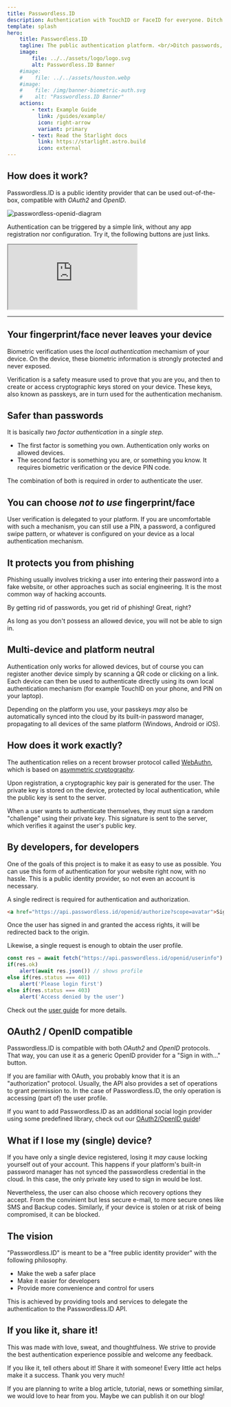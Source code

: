 ```yaml
---
title: Passwordless.ID
description: Authentication with TouchID or FaceID for everyone. Ditch passwords, boost security!
template: splash
hero:
    title: Passwordless.ID
    tagline: The public authentication platform. <br/>Ditch passwords, boost security!
    image:
        file: ../../assets/logo/logo.svg
        alt: Passwordless.ID Banner
    #image:
    #    file: ../../assets/houston.webp
    #image:
    #    file: /img/banner-biometric-auth.svg
    #    alt: "Passwordless.ID Banner"
    actions:
        - text: Example Guide
          link: /guides/example/
          icon: right-arrow
          variant: primary
        - text: Read the Starlight docs
          link: https://starlight.astro.build
          icon: external
---
```



How does it work?
-----------------

Passwordless.ID is a public identity provider that can be used out-of-the-box, compatible with *OAuth2* and *OpenID*. 

![passwordless-openid-diagram](/img/passwordless-openid-diagram.png)

Authentication can be triggered by a simple link, without any app registration nor configuration.
Try it, the following buttons are just links.

<iframe src="https://ui.passwordless.id"></iframe>

---

<MyCard icon="/img/features/Safety-Box.svg">

Your fingerprint/face never leaves your device
----------------------------------------------

Biometric verification uses the *local authentication* mechamism of your device. On the device, these biometric information is strongly protected and never exposed.

Verification is a safety measure used to prove that you are you, and then to create or access cryptographic keys stored on your device. These keys, also known as passkeys, are in turn used for the authentication mechanism.

</MyCard>

<MyCard icon="/img/features/Protection.svg">

Safer than passwords
--------------------

It is basically *two factor authentication* in a *single step*.

- The first factor is something you own. 
Authentication only works on allowed devices. 
- The second factor is something you are, or something you know. 
It requires biometric verification or the device PIN code.

The combination of both is required in order to authenticate the user.

</MyCard>


<MyCard icon="/img/features/Lock-Pattern.svg">

You can choose <i>not to use</i> fingerprint/face
-------------------------------------------------

User verification is delegated to your platform. If you are uncomfortable with such a mechanism, you can still use a PIN, a password, a configured swipe pattern, or whatever is configured on your device as a local authentication mechanism.

</MyCard>


<MyCard icon="/img/features/Phishing-Attack.svg">

It protects you from phishing
-----------------------------

Phishing usually involves tricking a user into entering their password into a fake website, or other approaches such as social engineering. It is the most common way of hacking accounts.

By getting rid of passwords, you get rid of phishing! Great, right?

As long as you don't possess an allowed device, you will not be able to sign in.

</MyCard>


<MyCard icon="/img/features/icon-device.svg">

Multi-device and platform neutral
---------------------------------

Authentication only works for allowed devices, but of course you can register another device simply by scanning a QR code or clicking on a link. Each device can then be used to authenticate directly using its own local authentication mechanism (for example TouchID on your phone, and PIN on your laptop).

Depending on the platform you use, your passkeys *may* also be automatically synced into the cloud by its built-in password manager, propagating to all devices of the same platform (Windows, Android or iOS).

</MyCard>


<MyCard icon="/img/features/innovation.svg">

How does it work exactly? 
-------------------------

The authentication relies on a recent browser protocol called [WebAuthn](/protocols/webauthn/1_introduction), which is based on [asymmetric cryptography](https://en.m.wikipedia.org/wiki/Public-key_cryptography). 

Upon registration, a cryptographic key pair is generated for the user.
The private key is stored on the device, protected by local authentication, while the public key is sent to the server.

When a user wants to authenticate themselves, they must sign a random "challenge" using their private key. This signature is sent to the server, which verifies it against the user's public key. 

</MyCard>



<MyCard icon="/img/features/coder-woman.svg">

By developers, for developers
-----------------------------

One of the goals of this project is to make it as easy to use as possible.
You can use this form of authentication for your website right now, with no hassle.
This is a public identity provider, so not even an account is necessary.

A single redirect is required for authentication and authorization.

```html
<a href="https://api.passwordless.id/openid/authorize?scope=avatar">Sign In</a>
```

Once the user has signed in and granted the access rights, it will be redirected back to the origin.

Likewise, a single request is enough to obtain the user profile.

```js
const res = await fetch("https://api.passwordless.id/openid/userinfo")
if(res.ok)
    alert(await res.json()) // shows profile
else if(res.status === 401)
    alert('Please login first')
else if(res.status === 403)
    alert('Access denied by the user')
```

Check out the [user guide](usage/sign-in-with) for more details.

</MyCard>


<MyCard icon="/img/features/API-Integration.svg">

OAuth2 / OpenID compatible
-------------------------

Passwordless.ID is compatible with both *OAuth2* and *OpenID* protocols. That way, you can use it as a generic OpenID provider for a "Sign in with..." button.

If you are familiar with OAuth, you probably know that it is an "authorization" protocol. Usually, the API also provides a set of operations to grant permission to. In the case of Passwordless.ID, the only operation is accessing (part of) the user profile.

If you want to add Passwordless.ID as an additional social login provider using some predefined library, check out our [OAuth2/OpenID guide](/usage/openid)! 

</MyCard>


<MyCard icon="/img/features/life-buoy.svg">

What if I lose my (single) device? 
----------------------------------

If you have only a single device registered, losing it *may* cause locking yourself out of your account. This happens if your platform's built-in password manager has not synced the passwordless credential in the cloud. In this case, the only private key used to sign in would be lost.

Nevertheless, the user can also choose which recovery options they accept. From the convinient but less secure e-mail, to more secure ones like SMS and Backup codes.
Similarly, if your device is stolen or at risk of being compromised, it can be blocked.


</MyCard>

<MyCard icon="/img/features/icon-target.svg">


The vision
----------

"Passwordless.ID" is meant to be a "free public identity provider" with the following philosophy.

- Make the web a safer place
- Make it easier for developers
- Provide more convenience and control for users

This is achieved by providing tools and services to delegate the authentication to the Passwordless.ID API.

</MyCard>

<MyCard icon="/img/features/customer-experience.svg">

If you like it, share it!
-------------------------

This was made with love, sweat, and thoughtfulness. We strive to provide the best authentication experience possible and welcome any feedback.

If you like it, tell others about it! Share it with someone! Every little act helps make it a success. Thank you very much!

If you are planning to write a blog article, tutorial, news or something similar, we would love to hear from you. Maybe we can publish it on our blog!

</MyCard>